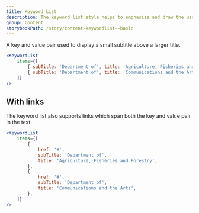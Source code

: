 ```yaml
---
title: Keyword List
description: The keyword list style helps to emphasise and draw the user's eye to phrases that are repeated in a list.
group: Content
storybookPath: /story/content-keywordlist--basic
---
```


A key and value pair used to display a small subtitle above a larger title.

```jsx live
<KeywordList
	items={[
		{ subTitle: 'Department of', title: 'Agriculture, Fisheries and Forestry' },
		{ subTitle: 'Department of', title: 'Communications and the Artss' },
	]}
/>
```

## With links

The keyword list also supports links which span both the key and value pair in the text.

```jsx live
<KeywordList
	items={[
		{
			href: '#',
			subTitle: 'Department of',
			title: 'Agriculture, Fisheries and Forestry',
		},
		{
			href: '#',
			subTitle: 'Department of',
			title: 'Communications and the Arts',
		},
	]}
/>
```
